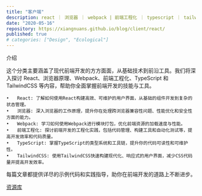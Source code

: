 ```yaml
---
title: "客户端"
description: react ｜ 浏览器 ｜ webpack | 前端工程化 ｜ typescript ｜ tailwindcss <br> 个分类主要涵盖了现代前端开发的方方面面，从基础技术到前沿工具。我们将深入探讨React、浏览器原理、Webpack、前端工程化、TypeScript和TailwindCSS等内容，帮助你全面掌握前端开发的技能与工具。
date: "2020-05-16"
repository: https://xiangnuans.github.io/blog/client/react/
published: true
# categories: ["Design", "Ecological"]
---
```


介绍

这个分类主要涵盖了现代前端开发的方方面面，从基础技术到前沿工具。我们将深入探讨 React、浏览器原理、Webpack、前端工程化、TypeScript 和 TailwindCSS 等内容，帮助你全面掌握前端开发的技能与工具。

    •	React: 了解如何使用React构建高效、可维护的用户界面，从基础的组件开发到复杂的状态管理。
    •	浏览器: 深入浏览器的工作原理，提升你在处理跨浏览器兼容性问题、性能优化和安全性方面的能力。
    •	Webpack: 学习如何使用Webpack进行模块打包，优化前端资源的加载速度与性能。
    •	前端工程化: 探讨前端开发的工程化实践，包括代码管理、构建工具和自动化测试等，提高开发效率和代码质量。
    •	TypeScript: 掌握TypeScript的类型系统和工具链，提升你的代码可读性和可维护性。
    •	TailwindCSS: 使用TailwindCSS快速构建现代化、响应式的用户界面，减少CSS代码量并提高开发效率。

每篇文章都提供详尽的示例代码和实践指导，助你在前端开发的道路上不断进步。

[资源库](https://xiangnuans.github.io/blog/client/react/)
